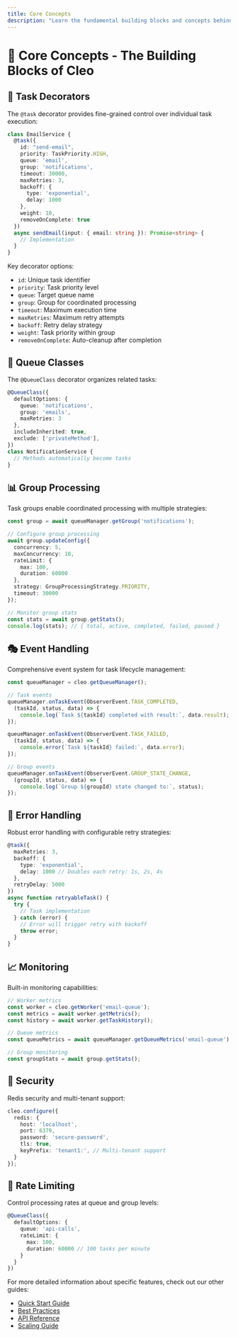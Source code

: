 ```yaml
---
title: Core Concepts
description: "Learn the fundamental building blocks and concepts behind Cleo's distributed task processing system. This guide covers task decorators, queue classes, group processing strategies, event handling, and error management."
---
```


# 🧠 Core Concepts - The Building Blocks of Cleo

## 🎀 Task Decorators

The `@task` decorator provides fine-grained control over individual task execution:

```typescript
class EmailService {
  @task({
    id: "send-email",
    priority: TaskPriority.HIGH,
    queue: 'email',
    group: 'notifications',
    timeout: 30000,
    maxRetries: 3,
    backoff: {
      type: 'exponential',
      delay: 1000
    },
    weight: 10,
    removeOnComplete: true
  })
  async sendEmail(input: { email: string }): Promise<string> {
    // Implementation
  }
}
```

Key decorator options:
- `id`: Unique task identifier
- `priority`: Task priority level
- `queue`: Target queue name
- `group`: Group for coordinated processing
- `timeout`: Maximum execution time
- `maxRetries`: Maximum retry attempts
- `backoff`: Retry delay strategy
- `weight`: Task priority within group
- `removeOnComplete`: Auto-cleanup after completion

## 🎯 Queue Classes

The `@QueueClass` decorator organizes related tasks:

```typescript
@QueueClass({
  defaultOptions: {
    queue: 'notifications',
    group: 'emails',
    maxRetries: 3
  },
  includeInherited: true,
  exclude: ['privateMethod'],
})
class NotificationService {
  // Methods automatically become tasks
}
```

## 📊 Group Processing

Task groups enable coordinated processing with multiple strategies:

```typescript
const group = await queueManager.getGroup('notifications');

// Configure group processing
await group.updateConfig({
  concurrency: 5,
  maxConcurrency: 10,
  rateLimit: {
    max: 100,
    duration: 60000
  },
  strategy: GroupProcessingStrategy.PRIORITY,
  timeout: 30000
});

// Monitor group stats
const stats = await group.getStats();
console.log(stats); // { total, active, completed, failed, paused }
```

## 🎭 Event Handling

Comprehensive event system for task lifecycle management:

```typescript
const queueManager = cleo.getQueueManager();

// Task events
queueManager.onTaskEvent(ObserverEvent.TASK_COMPLETED, 
  (taskId, status, data) => {
    console.log(`Task ${taskId} completed with result:`, data.result);
});

queueManager.onTaskEvent(ObserverEvent.TASK_FAILED,
  (taskId, status, data) => {
    console.error(`Task ${taskId} failed:`, data.error);
});

// Group events
queueManager.onTaskEvent(ObserverEvent.GROUP_STATE_CHANGE,
  (groupId, status, data) => {
    console.log(`Group ${groupId} state changed to:`, status);
});
```

## 🔄 Error Handling

Robust error handling with configurable retry strategies:

```typescript
@task({
  maxRetries: 3,
  backoff: {
    type: 'exponential',
    delay: 1000 // Doubles each retry: 1s, 2s, 4s
  },
  retryDelay: 5000
})
async function retryableTask() {
  try {
    // Task implementation
  } catch (error) {
    // Error will trigger retry with backoff
    throw error;
  }
}
```

## 📈 Monitoring

Built-in monitoring capabilities:

```typescript
// Worker metrics
const worker = cleo.getWorker('email-queue');
const metrics = await worker.getMetrics();
const history = await worker.getTaskHistory();

// Queue metrics
const queueMetrics = await queueManager.getQueueMetrics('email-queue');

// Group monitoring
const groupStats = await group.getStats();
```

## 🔐 Security

Redis security and multi-tenant support:

```typescript
cleo.configure({
  redis: {
    host: 'localhost',
    port: 6379,
    password: 'secure-password',
    tls: true,
    keyPrefix: 'tenant1:', // Multi-tenant support
  }
});
```

## 🚦 Rate Limiting

Control processing rates at queue and group levels:

```typescript
@QueueClass({
  defaultOptions: {
    queue: 'api-calls',
    rateLimit: {
      max: 100,
      duration: 60000 // 100 tasks per minute
    }
  }
})
```

For more detailed information about specific features, check out our other guides:
- [Quick Start Guide](./quick-start)
- [Best Practices](./best-practices)
- [API Reference](./api-reference)
- [Scaling Guide](./scaling) 